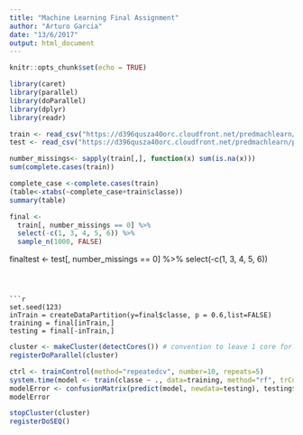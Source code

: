 ```yaml
---
title: "Machine Learning Final Assignment"
author: "Arturo Garcia"
date: "13/6/2017"
output: html_document
---
```


```r
knitr::opts_chunk$set(echo = TRUE)
```

```r
library(caret)
library(parallel)
library(doParallel)
library(dplyr)
library(readr)
```


```r
train <- read_csv("https://d396qusza40orc.cloudfront.net/predmachlearn/pml-training.csv")
test <- read_csv("https://d396qusza40orc.cloudfront.net/predmachlearn/pml-testing.csv")
```


```r
number_missings<- sapply(train[,], function(x) sum(is.na(x)))
sum(complete.cases(train))

complete_case <-complete.cases(train)
(table<-xtabs(~complete_case+train$classe))
summary(table)
```

```r
final <- 
  train[, number_missings == 0] %>% 
  select(-c(1, 3, 4, 5, 6)) %>% 
  sample_n(1000, FALSE)
```

finaltest <- 
  test[, number_missings == 0] %>% 
  select(-c(1, 3, 4, 5, 6))

```



```r
set.seed(123)
inTrain = createDataPartition(y=final$classe, p = 0.6,list=FALSE)
training = final[inTrain,]
testing = final[-inTrain,]
```

```r
cluster <- makeCluster(detectCores()) # convention to leave 1 core for OS
registerDoParallel(cluster)
```


```r
ctrl <- trainControl(method="repeatedcv", number=10, repeats=5)
system.time(model <- train(classe ~ ., data=training, method="rf", trControl = ctrl))
modelError <- confusionMatrix(predict(model, newdata=testing), testing$classe)
modelError
```

```r
stopCluster(cluster)
registerDoSEQ() 
```

